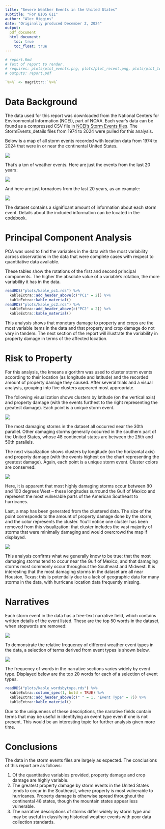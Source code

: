 ```yaml
---
title: "Severe Weather Events in the United States"
subtitle: "For BIOS 611"
author: "Alec Higgins"
date: "Originally produced December 2, 2024"
output:
  pdf_document
  html_document:
    toc: true
    toc_float: true
---
```


```r
# report.Rmd
# Text of report to render.
# requires: plots/plot_events.png, plots/plot_recent.png, plots/plot_tornado.png, plot_klat.png, plot_klon.png, plot_kmap.png, kable_pc1.rds, kable_pc2.rds, plots/plot_top50.png, plots/plot_weatherterms.png, plots/kable_wordsbytype.rds
# outputs: report.pdf

`%>%` <- magrittr::`%>%`
```

# Data Background

The data used for this report was downloaded from the National Centers for Environmental Information (NCEI), part of NOAA. Each year's data can be found as a compressed CSV file in [NCEI's Storm Events files](https://www.ncei.noaa.gov/pub/data/swdi/stormevents/csvfiles/). The StormEvents_details files from 1974 to 2024 were pulled for this analysis.

Below is a map of all storm events recorded with location data from 1974 to 2024 that were in or near the continental United States.

![](plots/plot_events.png)

That's a ton of weather events. Here are just the events from the last 20 years:

![](plots/plot_recent.png)

And here are just tornadoes from the last 20 years, as an example:

![](plots/plot_tornado.png)

The dataset contains a significant amount of information about each storm event. Details about the included information can be located in the [codebook](./source_data/stormevents_codebook.pdf).

# Principal Component Analysis

PCA was used to find the variables in the data with the most variability across observations in the data that were complete cases with respect to quantitative data available.

These tables show the rotations of the first and second principal components. The higher the absolute value of a variable's rotation, the more variability it has in the data.

```r
readRDS("plots/kable_pc1.rds") %>% 
  kableExtra::add_header_above(c("PC1" = 2)) %>% 
  kableExtra::kable_material()
readRDS("plots/kable_pc2.rds") %>% 
  kableExtra::add_header_above(c("PC2" = 2)) %>% 
  kableExtra::kable_material()
```

This analysis shows that monetary damage to property and crops are the most variable items in the data and that property and crop damage do not vary in tandem. The next section of the report will illustrate the variability in property damage in terms of the affected location.

# Risk to Property

For this analysis, the kmeans algorithm was used to cluster storm events according to their location (as longitude and latitude) and the recorded amount of property damage they caused. After several trials and a visual analysis, grouping into five clusters appeared most appropriate.

The following visualization shows clusters by latitude (on the vertical axis) and property damage (with the events furthest to the right representing the greatest damage). Each point is a unique storm event.

![](plots/plot_klat.png)

The most damaging storms in the dataset all occurred near the 30th parallel. Other damaging storms generally occurred in the southern part of the United States, whose 48 continental states are between the 25th and 50th parallels.

The next visualization shows clusters by longitude (on the horizontal axis) and property damage (with the events highest on the chart representing the greatest damage). Again, each point is a unique storm event. Cluster colors are conserved.

![](plots/plot_klon.png)

Here, it is apparent that most highly damaging storms occur between 80 and 100 degrees West – these longitudes surround the Gulf of Mexico and represent the most vulnerable parts of the American Southeast to hurricanes.

Last, a map has been generated from the clustered data. The size of the point corresponds to the amount of property damage done by the storm, and the color represents the cluster. You'll notice one cluster has been removed from this visualization: that cluster includes the vast majority of storms that were minimally damaging and would overcrowd the map if displayed.

![](plots/plot_kmap.png)

This analysis confirms what we generally know to be true: that the most damaging storms tend to occur near the Gulf of Mexico, and that damaging storms most commonly occur throughout the Southeast and Midwest. It is interesting that the most damaging storms in the dataset are all near Houston, Texas; this is potentially due to a lack of geographic data for many storms in the data, with hurricane location data frequently missing.

# Narratives

Each storm event in the data has a free-text narrative field, which contains written details of the event listed. These are the top 50 words in the dataset, when stopwords are removed:

![](plots/plot_top50.png)

To demonstrate the relative frequency of different weather event types in the data, a selection of terms derived from event types is shown below.

![](plots/plot_weatherterms.png)

The frequency of words in the narrative sections varies widely by event type. Displayed below are the top 20 words for each of a selection of event types.

```r
readRDS("plots/kable_wordsbytype.rds") %>% 
  kableExtra::column_spec(1, bold = TRUE) %>% 
  kableExtra::add_header_above(c(" " = 1, "Event Type" = 7)) %>% 
  kableExtra::kable_material()
```

Due to the uniqueness of these descriptions, the narrative fields contain terms that may be useful in identifying an event type even if one is not present. This would be an interesting topic for further analysis given more time.

# Conclusions

The data in the storm events files are largely as expected. The conclusions of this report are as follows:

1. Of the quantitative variables provided, property damage and crop damage are highly variable.
2. The greatest property damage by storm events in the United States tends to occur in the Southeast, where property is most vulnerable to hurricanes. Property damage is otherwise spread throughout the continental 48 states, though the mountain states appear less vulnerable.
3. The narrative descriptions of storms differ widely by storm type and may be useful in classifying historical weather events with poor data collection standards.
